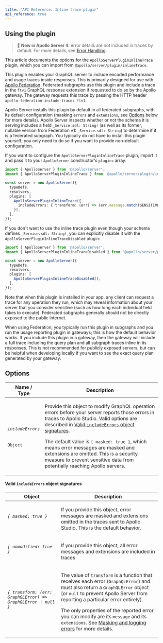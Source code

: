 ```yaml
---
title: "API Reference: Inline trace plugin"
api_reference: true
---
```


## Using the plugin

> 📣 **New in Apollo Server 4**: error details are not included in traces by default. For more details, see [Error Handling](../../data/errors/#masking-and-logging-errors).

This article documents the options for the `ApolloServerPluginInlineTrace` plugin, which you can import from `@apollo/server/plugin/inlineTrace`.

This plugin enables your GraphQL server to include encoded performance and usage traces inside responses. This is primarily designed for use with [Apollo Federation](/federation/metrics/). Federated subgraphs use this plugin and include a trace in the `ftv1` GraphQL response extension if requested to do so by the Apollo gateway. The gateway requests this trace by passing the HTTP header `apollo-federation-include-trace: ftv1`.

Apollo Server installs this plugin by default in all federated subgraphs, with its default configuration (masking `errors` and `extensions`, see [Options](#options) below for more details). Apollo Server inspects whether or not the schema it is serving includes a field `_Service.sdl: String!` (as well as its former, nullable version from Federation v1: `_Service.sdl: String`) to determine if it is a federated subgraph. You typically do not have to install this plugin yourself; you only need to do so if you want to provide non-default configuration.

If you want to configure the `ApolloServerPluginInlineTrace` plugin, import it and pass it to your `ApolloServer` constructor's `plugins` array:

<MultiCodeBlock>

```ts
import { ApolloServer } from '@apollo/server';
import { ApolloServerPluginInlineTrace } from '@apollo/server/plugin/inlineTrace';

const server = new ApolloServer({
  typeDefs,
  resolvers,
  plugins: [
    ApolloServerPluginInlineTrace({
      includeErrors: { transform: (err) => (err.message.match(SENSITIVE_REGEX) ? null : err ) },
    }),
  ],
});
```

</MultiCodeBlock>

If you don't want to use the inline trace plugin even though your schema defines `_Service.sdl: String!`, you can explicitly disable it with the `ApolloServerPluginInlineTraceDisabled` plugin:

<MultiCodeBlock>

```ts
import { ApolloServer } from '@apollo/server';
import { ApolloServerPluginInlineTraceDisabled } from '@apollo/server/plugin/disabled';

const server = new ApolloServer({
  typeDefs,
  resolvers,
  plugins: [
    ApolloServerPluginInlineTraceDisabled(),
  ],
});
```

</MultiCodeBlock>

Note that when this plugin is installed in your app, any client can request a trace for any operation they run, which may reveal information about your server that you consider sensitive (such as how long each individual field takes to execute). Federated subgraphs generally should not be directly exposed to the public Internet.

When using Federation, you typically run this plugin in subgraphs and you run the usage reporting plugin in gateways; this is how the default behavior works. If you include this plugin in a gateway, then the gateway will include a full trace including the query plan and all subgraph traces inline in its responses. This is not recommended for publicly exposed servers, but can be helpful when developing locally if you want to see the exact query plan generated by your gateway.

## Options

<table class="field-table">
  <thead>
    <tr>
      <th>Name /<br/>Type</th>
      <th>Description</th>
    </tr>
  </thead>

<tbody>

<tr>
<td>

###### `includeErrors`

`Object`
</td>
<td>

Provide this object to modify GraphQL operation errors before your server reports those errors in traces to Apollo Studio. Valid options are described in [Valid `includeErrors` object signatures](#valid-includeerrors-object-signatures).

The default value is `{ masked: true }`, which means error messages are masked and extensions are omitted. This is a security measure to prevent sensitive data from potentially reaching Apollo servers.
</td>
</tr>

</tbody>
</table>


#### Valid `includeErrors` object signatures

<table class="field-table">
  <thead>
    <tr>
      <th>Object</th>
      <th>Description</th>
    </tr>
  </thead>

<tbody>

<tr>
<td>

###### `{ masked: true }`

</td>
<td>

If you provide this object, error messages are masked and extensions omitted in the traces sent to Apollo Studio.  This is the default behavior.

</td>
</tr>

<tr>
<td>

###### `{ unmodified: true }`

</td>
<td>

If you provide this object, all error messages and extensions are included in traces

</td>
</tr>

<tr>
<td>

###### `{ transform: (err: GraphQLError) => GraphQLError | null }`

</td>
<td>

The value of `transform` is a function that receives each error (`GraphQLError`) and must also return a `GraphQLError` object (or `null` to prevent Apollo Server from reporting a particular error entirely).

The only properties of the reported error you can modify are its `message` and its `extensions`. See [Masking and logging errors](../../data/errors/#masking-and-logging-errors) for more details.
</td>
</tr>


</tbody>
</table>

